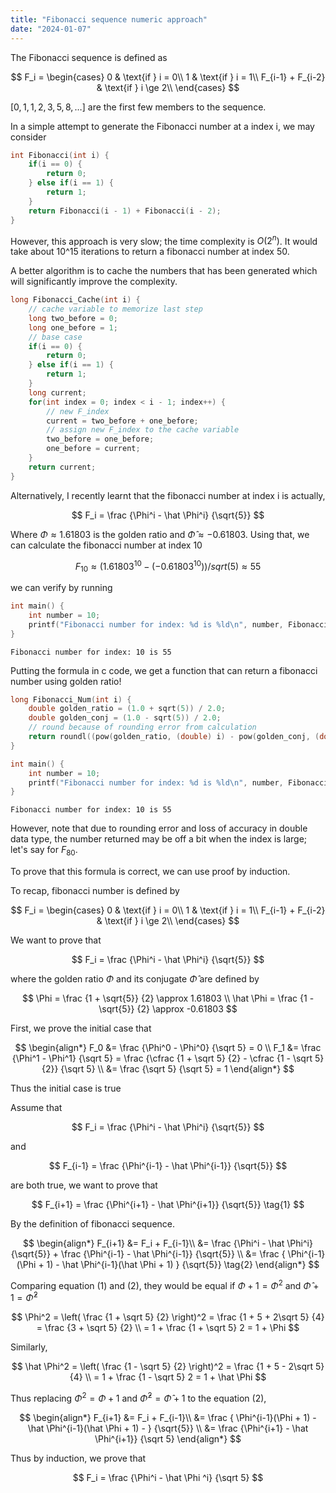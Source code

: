 ```yaml
---
title: "Fibonacci sequence numeric approach"
date: "2024-01-07"
---
```


The Fibonacci sequence is defined as 

$$
F_i = \begin{cases}
0 & \text{if } i = 0\\
1 & \text{if } i = 1\\
F_{i-1} + F_{i-2} & \text{if } i \ge 2\\
\end{cases}
$$

$[0, 1, 1, 2, 3, 5, 8, \dots]$ are the first few members to the sequence. 

In a simple attempt to generate the Fibonacci number at a index i, we may consider 

```c
int Fibonacci(int i) {
    if(i == 0) {
        return 0;
    } else if(i == 1) {
        return 1;
    }
    return Fibonacci(i - 1) + Fibonacci(i - 2);
}
```

However, this approach is very slow; the time complexity is $O(2^n)$. It would take about 10^15 iterations to return a fibonacci number at index 50. 

A better algorithm is to cache the numbers that has been generated which will significantly improve the complexity. 

```c
long Fibonacci_Cache(int i) {
    // cache variable to memorize last step
    long two_before = 0;
    long one_before = 1;
    // base case
    if(i == 0) {
        return 0;
    } else if(i == 1) {
        return 1;
    }
    long current;
    for(int index = 0; index < i - 1; index++) {
        // new F_index
        current = two_before + one_before;
        // assign new F_index to the cache variable
        two_before = one_before;
        one_before = current;
    }
    return current;
}
```

Alternatively, I recently learnt that the fibonacci number at index i is actually, 

$$
F_i = \frac 
{\Phi^i - \hat \Phi^i} 
{\sqrt{5}}
$$

Where $\Phi \approx 1.61803$ is the golden ratio and $\hat \Phi \approx -0.61803$. Using that, we can calculate the fibonacci number at index 10 

$$
F_{10} \approx (1.61803 ^ 10 - (-0.61803 ^ 10)) / sqrt(5) \approx 55
$$

we can verify by running 

```c
int main() {
    int number = 10;
    printf("Fibonacci number for index: %d is %ld\n", number, Fibonacci_Cache(number));
}
```

```console
Fibonacci number for index: 10 is 55
```

Putting the formula in c code, we get a function that can return a fibonacci number using golden ratio! 

```c
long Fibonacci_Num(int i) {
    double golden_ratio = (1.0 + sqrt(5)) / 2.0;
    double golden_conj = (1.0 - sqrt(5)) / 2.0;
    // round because of rounding error from calculation
    return roundl((pow(golden_ratio, (double) i) - pow(golden_conj, (double) i)) / sqrt(5));
}
```

```c
int main() {
    int number = 10;
    printf("Fibonacci number for index: %d is %ld\n", number, Fibonacci_Num(number));
}
```

```console
Fibonacci number for index: 10 is 55
```

However, note that due to rounding error and loss of accuracy in double data type, the number returned may be off a bit when the index is large; let's say for $F_80$. 

To prove that this formula is correct, we can use proof by induction. 

To recap, fibonacci number is defined by

$$
F_i = \begin{cases}
0 & \text{if } i = 0\\
1 & \text{if } i = 1\\
F_{i-1} + F_{i-2} & \text{if } i \ge 2\\
\end{cases}
$$

We want to prove that 

$$
F_i = \frac {\Phi^i - \hat \Phi^i} {\sqrt{5}}
$$

where the golden ratio $\Phi$ and its conjugate $\hat \Phi$ are defined by

$$
\Phi = \frac {1 + \sqrt{5}} {2} \approx 1.61803 \\
\hat \Phi = \frac {1 - \sqrt{5}} {2} \approx -0.61803
$$

First, we prove the initial case that 

$$
\begin{align*}
F_0 &= \frac {\Phi^0 - \Phi^0} {\sqrt 5} = 0 \\
F_1 &= \frac {\Phi^1 - \Phi^1} {\sqrt 5} = \frac 
{\cfrac {1 + \sqrt 5} {2} - \cfrac {1 - \sqrt 5} {2}} 
{\sqrt 5} \\
&= \frac {\sqrt 5} {\sqrt 5} = 1
\end{align*}
$$

Thus the initial case is true

Assume that 

$$
F_i = \frac {\Phi^i - \hat \Phi^i} {\sqrt{5}}
$$ 

and 

$$
F_{i-1} = \frac {\Phi^{i-1} - \hat \Phi^{i-1}} {\sqrt{5}}
$$

are both true, we want to prove that 

$$
F_{i+1} = \frac {\Phi^{i+1} - \hat \Phi^{i+1}} {\sqrt{5}}
\tag{1}
$$

By the definition of fibonacci sequence. 

$$
\begin{align*}
F_{i+1} &= F_i + F_{i-1}\\
&= \frac {\Phi^i - \hat \Phi^i} {\sqrt{5}} + \frac {\Phi^{i-1} - \hat \Phi^{i-1}} {\sqrt{5}} \\
&= \frac {
\Phi^{i-1}(\Phi + 1) - \hat \Phi^{i-1}(\hat \Phi + 1)
} {\sqrt{5}} 
\tag{2}
\end{align*}
$$

Comparing equation (1) and (2), they would be equal if $\Phi + 1 = \Phi ^2$ and $\hat \Phi + 1 = \hat \Phi ^2$

$$
\Phi^2 = \left(
\frac {1 + \sqrt 5} {2}
\right)^2 = \frac {1 + 5 + 2\sqrt 5} {4} = \frac {3 + \sqrt 5} {2} \\
= 1 + \frac {1 + \sqrt 5} 2 = 1 + \Phi
$$

Similarly, 

$$
\hat \Phi^2 = \left(
\frac {1 - \sqrt 5} {2}
\right)^2 = \frac {1 + 5 - 2\sqrt 5} {4} \\
= 1 + \frac {1 - \sqrt 5} 2 = 1 + \hat \Phi
$$

Thus replacing $\Phi^2 = \Phi + 1$ and $\hat \Phi^2 = \hat \Phi + 1$ to the equation (2), 

$$
\begin{align*}
F_{i+1} &= F_i + F_{i-1}\\
&= \frac {
\Phi^{i-1}(\Phi + 1) - \hat \Phi^{i-1}(\hat \Phi + 1) - 
} {\sqrt{5}} \\
&= \frac 
{\Phi^{i+1} - \hat \Phi^{i+1}} 
{\sqrt 5}
\end{align*}
$$

Thus by induction, we prove that

$$
F_i = \frac {\Phi^i - \hat \Phi ^i} {\sqrt 5}
$$

